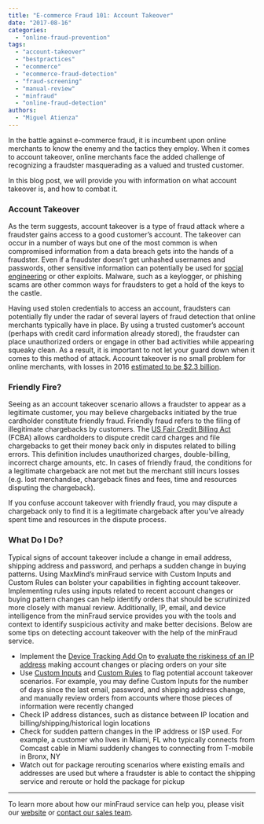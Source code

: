 ```yaml
---
title: "E-commerce Fraud 101: Account Takeover"
date: "2017-08-16"
categories:
  - "online-fraud-prevention"
tags:
  - "account-takeover"
  - "bestpractices"
  - "ecommerce"
  - "ecommerce-fraud-detection"
  - "fraud-screening"
  - "manual-review"
  - "minfraud"
  - "online-fraud-detection"
authors:
  - "Miguel Atienza"
---
```


In the battle against e-commerce fraud, it is incumbent upon online merchants to know the enemy and the tactics they employ. When it comes to account takeover, online merchants face the added challenge of recognizing a fraudster masquerading as a valued and trusted customer.

In this blog post, we will provide you with information on what account takeover is, and how to combat it.

### **Account Takeover**

As the term suggests, account takeover is a type of fraud attack where a fraudster gains access to a good customer’s account. The takeover can occur in a number of ways but one of the most common is when compromised information from a data breach gets into the hands of a fraudster. Even if a fraudster doesn’t get unhashed usernames and passwords, other sensitive information can potentially be used for [social engineering](https://en.wikipedia.org/wiki/Social_engineering_(security)) or other exploits. Malware, such as a keylogger, or phishing scams are other common ways for fraudsters to get a hold of the keys to the castle.

Having used stolen credentials to access an account, fraudsters can potentially fly under the radar of several layers of fraud detection that online merchants typically have in place. By using a trusted customer’s account (perhaps with credit card information already stored), the fraudster can place unauthorized orders or engage in other bad activities while appearing squeaky clean. As a result, it is important to not let your guard down when it comes to this method of attack. Account takeover is no small problem for online merchants, with losses in 2016 [estimated to be $2.3 billion](https://www.javelinstrategy.com/press-release/identity-fraud-hits-record-high-154-million-us-victims-2016-16-percent-according-new).

### **Friendly Fire?**

Seeing as an account takeover scenario allows a fraudster to appear as a legitimate customer, you may believe chargebacks initiated by the true cardholder constitute friendly fraud. Friendly fraud refers to the filing of illegitimate chargebacks by customers. The [US Fair Credit Billing Act](https://www.consumer.ftc.gov/articles/0219-disputing-credit-card-charges) (FCBA) allows cardholders to dispute credit card charges and file chargebacks to get their money back only in disputes related to billing errors. This definition includes unauthorized charges, double-billing, incorrect charge amounts, etc. In cases of friendly fraud, the conditions for a legitimate chargeback are not met but the merchant still incurs losses (e.g. lost merchandise, chargeback fines and fees, time and resources disputing the chargeback).

If you confuse account takeover with friendly fraud, you may dispute a chargeback only to find it is a legitimate chargeback after you’ve already spent time and resources in the dispute process.

### **What Do I Do?**

Typical signs of account takeover include a change in email address, shipping address and password, and perhaps a sudden change in buying patterns. Using MaxMind’s minFraud service with Custom Inputs and Custom Rules can bolster your capabilities in fighting account takeover. Implementing rules using inputs related to recent account changes or buying pattern changes can help identify orders that should be scrutinized more closely with manual review. Additionally, IP, email, and device intelligence from the minFraud service provides you with the tools and context to identify suspicious activity and make better decisions. Below are some tips on detecting account takeover with the help of the minFraud service.

- Implement the [Device Tracking Add On](https://www.maxmind.com/en/minfraud-device-tracking) to [evaluate the riskiness of an IP address](https://www.maxmind.com/en/explanation-of-minfraud-riskscore) making account changes or placing orders on your site
- Use [Custom Inputs](https://www.maxmind.com/en/minfraud-custom-inputs) and [Custom Rules](https://www.maxmind.com/en/minfraud-custom-rules) to flag potential account takeover scenarios. For example, you may define Custom Inputs for the number of days since the last email, password, and shipping address change, and manually review orders from accounts where those pieces of information were recently changed
- Check IP address distances, such as distance between IP location and billing/shipping/historical login locations
- Check for sudden pattern changes in the IP address or ISP used. For example, a customer who lives in Miami, FL who typically connects from Comcast cable in Miami suddenly changes to connecting from T-mobile in Bronx, NY
- Watch out for package rerouting scenarios where existing emails and addresses are used but where a fraudster is able to contact the shipping service and reroute or hold the package for pickup

* * *

To learn more about how our minFraud service can help you, please visit our [website](https://www.maxmind.com/en/minfraud-services) or [contact our sales team](https://www.maxmind.com/en/sales_contact).

